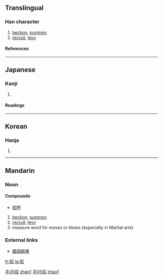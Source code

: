 {{zh-hanzi|{{zh-lookup|招}}}}

==Translingual==
===Han character===
{{Han char|rn=64|rad=手|as=05|sn=8|four=5706<sub>2</sub>|canj=手尸竹口 (QSHR)}}
# [[beckon]], [[summon]]
# [[recruit]], [[levy]]
====References====
{{Han ref|kx=0427.010|dkj=11968|dj=0775.050|hdz=31860.070|uh=62DB|ud=25307|bh=A9DB|bd=43483}}

----

==Japanese==
===Kanji===
{{ja-kanji|grade=5|rs=手05}}
# {{defn|Japanese}} 
====Readings====
{{ja-readings|on=[[しょう]] (shō), [[きょう]] (kyō)|kun=[[まねく]] (maneku), [[まねき]] (maneki)}}

----

==Korean==
===Hanja===
{{ko-hanja|hangeul=[[초]], [[교]]|eumhun=|rv=cho, gyo|mr=ch'o, kyo|y=cho, kyo}}
# {{defn|Korean}}

----

==Mandarin== 
===Noun===
{{cmn-noun|ts|pin=zhāo|pint=zhao1|rs=手05}}
====Compounds====
*[[招呼]]

# [[beckon]]; [[summon]]
# [[recruit]]; [[levy]]
# measure word for moves or blows (especially in Martial arts)

===External links===
*[http://140.111.34.46/cgi-bin/dict/GetContent.cgi?Database=dict&DocNum=106956&GraphicWord=yes&QueryString=招 國語辭典]

[[Category:zh-tw:Intermediate Mandarin|手05招]]
[[Category:zh-cn:Intermediate Mandarin|zhao1]]
[[Category:zh-tw:Martial arts|手05招]]
[[Category:zh-cn:Martial arts|zhao1]]

[[fr:招]]
[[ja:招]]